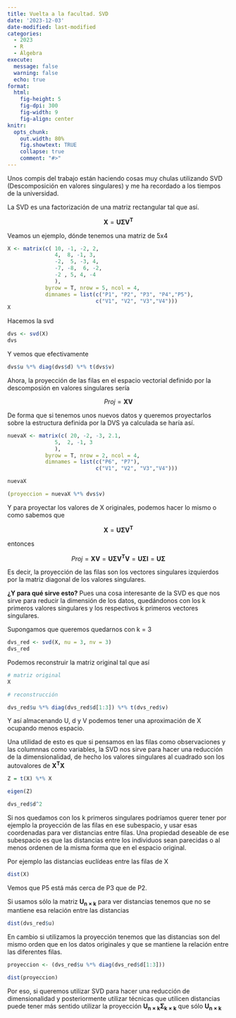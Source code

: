 ```yaml
---
title: Vuelta a la facultad. SVD
date: '2023-12-03'
date-modified: last-modified
categories:
  - 2023
  - R
  - Álgebra
execute: 
  message: false
  warning: false
  echo: true
format: 
  html: 
    fig-height: 5
    fig-dpi: 300
    fig-width: 9
    fig-align: center
knitr:
  opts_chunk:
    out.width: 80%
    fig.showtext: TRUE
    collapse: true
    comment: "#>"
---
```


Unos compis del trabajo están haciendo cosas muy chulas utilizando SVD (Descomposición en valores singulares) y me ha recordado a los tiempos de la universidad.

La SVD es una factorización de una matriz rectangular tal que así.

$$ \mathbf{X} = \mathbf{U} \mathbf{\Sigma} \mathbf{V^T} $$


Veamos un ejemplo, dónde tenemos una matriz de 5x4


```r
X <- matrix(c( 10, -1, -2, 2,
               4,  8, -1, 3,
               -2,  5, -3, 4,
               -7, -8,  6, -2,
               -2 , 5, 4, -4
               ),
            byrow = T, nrow = 5, ncol = 4,
            dimnames = list(c("P1", "P2", "P3", "P4","P5"),
                            c("V1", "V2", "V3","V4")))
X
```

Hacemos la svd

```r
dvs <- svd(X)
dvs
```


Y vemos que efectivamente 

```r
dvs$u %*% diag(dvs$d) %*% t(dvs$v)


```



Ahora, la proyección de las filas en el espacio vectorial definido por la descomposión en valores singulares sería 

$$  Proj = \mathbf{X} \mathbf{V} $$

De forma que si tenemos unos nuevos datos y queremos proyectarlos sobre la estructura definida por la DVS ya calculada  se haría así. 

```r
nuevaX <- matrix(c( 20, -2, -3, 2.1,
               5,  2, -1, 3
               ),
            byrow = T, nrow = 2, ncol = 4,
            dimnames = list(c("P6", "P7"),
                            c("V1", "V2", "V3","V4")))

nuevaX

(proyeccion = nuevaX %*% dvs$v)

```

Y para proyectar los valores de X originales, podemos hacer lo mismo o como sabemos que 

$$ \mathbf{X} = \mathbf{U} \mathbf{\Sigma} \mathbf{V^T} $$

entonces 

$$ Proj = \mathbf{X} \mathbf{V} =  \mathbf{U} \mathbf{\Sigma} \mathbf{V^T} \mathbf{V} = \mathbf{U} \mathbf{\Sigma} \mathbf{I} = \mathbf{U} \mathbf{\Sigma} $$ 

Es decir, la proyección de las filas son los vectores singulares izquierdos por la matriz diagonal de los valores singulares. 


__¿Y para qué sirve esto?__  Pues una cosa interesante de la SVD es que nos sirve para reducir la dimensión de los datos, quedándonos con los k primeros valores singulares y los respectivos k primeros vectores singulares. 

Supongamos que queremos quedarnos con k = 3


```r
dvs_red <- svd(X, nu = 3, nv = 3)
dvs_red
```

Podemos reconstruir la matriz original  tal que así


```r
# matriz original
X

# reconstrucción 

dvs_red$u %*% diag(dvs_red$d[1:3]) %*% t(dvs_red$v)

```


Y así almacenando U, d y V podemos tener una aproximación de X ocupando menos espacio. 

Una utilidad de esto es que si pensamos en las filas como observaciones y las columnnas como variables, la SVD nos sirve para hacer una reducción de la dimensionalidad, de hecho los valores singulares al cuadrado son los autovalores de $\mathbf{X^T} \mathbf{X}$

```r
Z = t(X) %*% X

eigen(Z)

dvs_red$d^2
```

Si nos quedamos con los k primeros singulares podríamos querer tener por ejemplo la proyección de las filas en ese subespacio, y usar esas coordenadas para ver distancias entre filas. 
Una propiedad deseable de ese subespacio es que las distancias entre los individuos sean parecidas o al menos ordenen de la misma forma que en el espacio original.  


Por ejemplo las distancias euclídeas entre las filas de X 


```r
dist(X)
```

Vemos que P5 está más cerca de P3 que de P2. 


Si usamos sólo la matriz $\mathbf{U_{n \times k}}$ para ver distancias tenemos que no se mantiene esa relación entre las distancias

```r
dist(dvs_red$u)
```

En cambio si utilizamos la proyección  tenemos que las distancias son del mismo orden que en los datos originales y que se mantiene la relación entre las diferentes filas. 


```r

proyeccion <- (dvs_red$u %*% diag(dvs_red$d[1:3]))

dist(proyeccion)

```

Por eso, si queremos utilizar SVD para hacer una reducción de dimensionalidad y posteriormente utilizar técnicas que utilicen distancias puede tener más sentido utilizar la proyección $\mathbf{U_{n\times k}} \mathbf{\Sigma_{k \times k}}$  que sólo $\mathbf{U_{n\times k}}$


